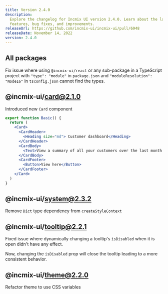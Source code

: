 ```yaml
---
title: Version 2.4.0
description:
  Explore the changelog for Incmix UI version 2.4.0. Learn about the latest
  features, bug fixes, and improvements.
releaseUrl: https://github.com/incmix-ui/incmix-ui/pull/6948
releaseDate: November 14, 2022
version: 2.4.0
---
```


## All packages

Fix issue where using `@incmix-ui/react` or any sub-package in a TypeScript
project with `"type": "module"` in `package.json` and
`"moduleResolution": "Node16"` in `tsconfig.json` cannot find the types.

## @incmix-ui/card@2.1.0

Introduced new `Card` component

```jsx live=false
export function Basic() {
  return (
    <Card>
      <CardHeader>
        <Heading size="md"> Customer dashboard</Heading>
      </CardHeader>
      <CardBody>
        <Text>View a summary of all your customers over the last month.</Text>
      </CardBody>
      <CardFooter>
        <Button>View here</Button>
      </CardFooter>
    </Card>
  )
}
```

## @incmix-ui/system@2.3.2

Remove `Dict` type dependency from `createStyleContext`

## @incmix-ui/tooltip@2.2.1

Fixed issue where dynamically changing a tooltip's `isDisabled` when it is open
didn't have any effect.

Now, changing the `isDisabled` prop will close the tooltip leading to a more
consistent behavior.

## @incmix-ui/theme@2.2.0

Refactor theme to use CSS variables
